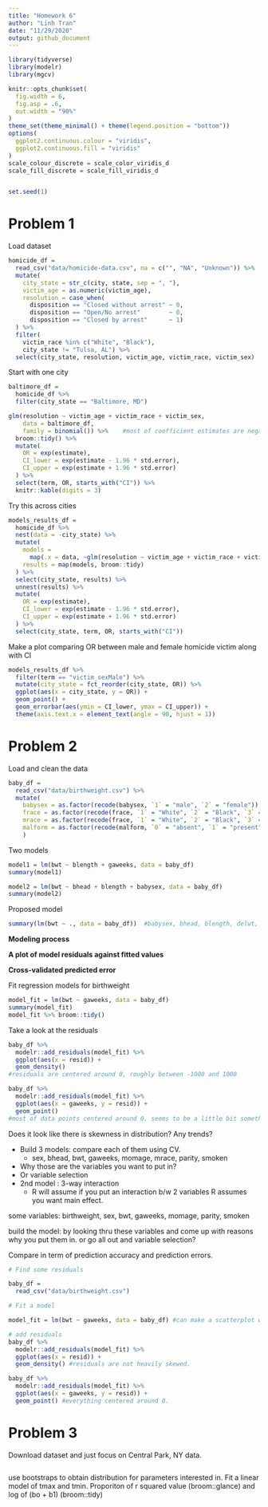 ```yaml
---
title: "Homework 6"
author: "Linh Tran"
date: "11/29/2020"
output: github_document
---
```


```r

library(tidyverse)
library(modelr)
library(mgcv)

knitr::opts_chunk$set(
  fig.width = 6,
  fig.asp = .6,
  out.width = "90%"
)
theme_set(theme_minimal() + theme(legend.position = "bottom"))
options(
  ggplot2.continuous.colour = "viridis",
  ggplot2.continuous.fill = "viridis"
)
scale_colour_discrete = scale_color_viridis_d
scale_fill_discrete = scale_fill_viridis_d


set.seed(1)
```


# Problem 1

Load dataset

```r
homicide_df =
  read_csv("data/homicide-data.csv", na = c("", "NA", "Unknown")) %>% 
  mutate(
    city_state = str_c(city, state, sep = ", "),
    victim_age = as.numeric(victim_age),
    resolution = case_when(
      disposition == "Closed without arrest" ~ 0,
      disposition == "Open/No arrest"        ~ 0,
      disposition == "Closed by arrest"      ~ 1)
  ) %>% 
  filter(
    victim_race %in% c("White", "Black"),
    city_state != "Tulsa, AL") %>% 
  select(city_state, resolution, victim_age, victim_race, victim_sex)
```


Start with one city

```r
baltimore_df =
  homicide_df %>% 
  filter(city_state == "Baltimore, MD")

glm(resolution ~ victim_age + victim_race + victim_sex, 
    data = baltimore_df,
    family = binomial()) %>%    #most of coefficient estimates are negative, meaning resolution becomes less likely in comparison to reference group. 
  broom::tidy() %>% 
  mutate(
    OR = exp(estimate),
    CI_lower = exp(estimate - 1.96 * std.error),
    CI_upper = exp(estimate + 1.96 * std.error)
  ) %>% 
  select(term, OR, starts_with("CI")) %>% 
  knitr::kable(digits = 3)
```


Try this across cities

```r
models_results_df = 
  homicide_df %>% 
  nest(data = -city_state) %>% 
  mutate(
    models = 
      map(.x = data, ~glm(resolution ~ victim_age + victim_race + victim_sex, data = .x, family = binomial)),
    results = map(models, broom::tidy)
  ) %>% 
  select(city_state, results) %>% 
  unnest(results) %>% 
  mutate(
    OR = exp(estimate),
    CI_lower = exp(estimate - 1.96 * std.error),
    CI_upper = exp(estimate + 1.96 * std.error)
  ) %>% 
  select(city_state, term, OR, starts_with("CI"))

```


Make a plot comparing OR between male and female homicide victim along with CI

```r
models_results_df %>% 
  filter(term == "victim_sexMale") %>% 
  mutate(city_state = fct_reorder(city_state, OR)) %>% 
  ggplot(aes(x = city_state, y = OR)) +
  geom_point() +
  geom_errorbar(aes(ymin = CI_lower, ymax = CI_upper)) +
  theme(axis.text.x = element_text(angle = 90, hjust = 1))
```


# Problem 2

Load and clean the data 

```r
baby_df = 
  read_csv("data/birthweight.csv") %>%
  mutate(
    babysex = as.factor(recode(babysex, `1` = "male", `2` = "female")),
    frace = as.factor(recode(frace, `1` = "White", `2` = "Black", `3` = "Asian", `4` = "Puerto Rican", `8` = "Other", `9` = "Unknown")),
    mrace = as.factor(recode(frace, `1` = "White", `2` = "Black", `3` = "Asian", `4` = "Puerto Rican", `8` = "Other")),
    malform = as.factor(recode(malform, `0` = "absent", `1` = "present"))
    )

```

Two models

```r
model1 = lm(bwt ~ blength + gaweeks, data = baby_df)
summary(model1)

model2 = lm(bwt ~ bhead + blength + babysex, data = baby_df)
summary(model2)
```

Proposed model

```r
summary(lm(bwt ~ ., data = baby_df))  #babysex, bhead, blength, delwt, gaweeks, parity (*), smoken.
```

**Modeling process** 


**A plot of model residuals against fitted values**


**Cross-validated predicted error**


Fit regression models for birthweight

```r
model_fit = lm(bwt ~ gaweeks, data = baby_df) 
summary(model_fit)
model_fit %>% broom::tidy()
```

Take a look at the residuals 

```r
baby_df %>% 
  modelr::add_residuals(model_fit) %>% 
  ggplot(aes(x = resid)) + 
  geom_density()
#residuals are centered around 0, roughly between -1000 and 1000

baby_df %>% 
  modelr::add_residuals(model_fit) %>% 
  ggplot(aes(x = gaweeks, y = resid)) + 
  geom_point()
#most of data points centered around 0. seems to be a little bit something going on over (x = 20), maybe missing something useful. 
```

Does it look like there is skewness in distribution? 
Any trends? 

* Build 3 models: compare each of them using CV. 
  + sex, bhead, bwt, gaweeks, momage, mrace, parity, smoken
* Why those are the variables you want to put in?
* Or variable selection
* 2nd model : 3-way interaction
  + R will assume if you put an interaction b/w 2 variables R assumes you want main effect. 


  
some variables: birthweight, sex, bwt, gaweeks, momage, parity, smoken

build the model: by looking thru these variables and come up with reasons why you put them in. or go all out and variable selection?

Compare in term of prediction accuracy and prediction errors. 

```r
# Find some residuals

baby_df = 
  read_csv("data/birthweight.csv") 

# Fit a model

model_fit = lm(bwt ~ gaweeks, data = baby_df) #can make a scatterplot with y = bwt,x = gastational weeks

# add residuals
baby_df %>% 
  modelr::add_residuals(model_fit) %>% 
  ggplot(aes(x = resid)) +
  geom_density() #residuals are not heavily skewed. 

baby_df %>% 
  modelr::add_residuals(model_fit) %>% 
  ggplot(aes(x = gaweeks, y = resid)) +
  geom_point() #everything centered around 0. 
```


# Problem 3

Download dataset and just focus on Central Park, NY data. 

```r

```



use bootstraps to obtain distribution for parameters interested in. 
Fit a linear model of tmax and tmin. Proporiton of r squared value (broom::glance) and log of (bo + b1) (broom::tidy)
